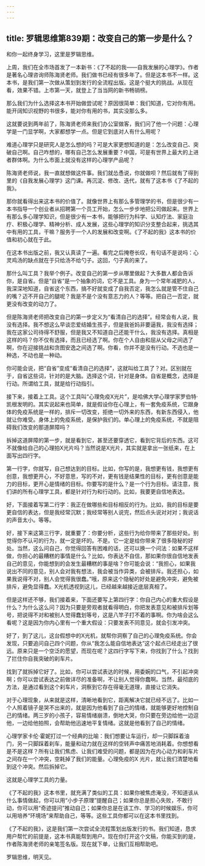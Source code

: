 ```yaml
---
---
---
```

title: 罗辑思维第839期：改变自己的第一步是什么？
---

和你一起终身学习，这里是罗辑思维。

上周，我们在全市场首发了一本新书：《了不起的我——自我发展的心理学》。作者是著名心理咨询师陈海贤老师。我们做书已经有很多年了。但是这本书不一样。这本书，是我们第一次做从策划到发行的全流程出版。这是个挺大的挑战。从现在看，效果不错。上市第一天，就登上了当当网的新书畅销榜。

那么我们为什么选择这本书开始做尝试呢？原因很简单：我们知道，它对你有用。能开阔知识视野的书很多，能对你有用的书，其实没那么多。

这就要说到两年前了，陈海贤老师来我们办公室做客，我们问了他一个问题：心理学是一门显学啊，大家都想学一点。但是它到底对人有什么用呢？

难道心理学只是研究人是怎么想的吗？可是大家更想知道的是：怎么改变自己、突破自己啊。自己咋想的，哪有自己怎么发展重要？中国，可是有世界上最大的上进者群体啊。为什么市面上就没有这样的心理学产品呢？

陈海贤老师说，我一直就想做这件事。我们就怂恿说，你就做呗？然后就有了得到里的《自我发展心理学》这门课。再沉淀、修改、迭代，就有了这本书《了不起的我》。

那你就看得出来这本书的价值了。就像世界上有那么多管理学的书，但是很少有一本书指导一个创业者从招聘第一个员工开始，怎么一步步地把公司做起来。世界上有那么多心理学知识，但是很少有一本书，能够把行为科学、认知疗法、家庭治疗、积极心理学、精神分析、成人发展，这些心理学的知识分支整合起来，挑选其中有用的工具，干嘛？服务于一个人的发展和改变啊。《了不起的我》这本书的价值和初心就在于此。

在这本书出版之前，我又认真读了一遍。看完之后掩卷长叹，有句话不是说吗：心灵鸡汤的缺点就在于只给汤不给勺子。这回，勺子真的来了。

那什么叫工具？我举个例子。改变自己的第一步从哪里做起？大多数人都会告诉你，是自省。但是“自省”是一个抽象的词，它不是工具。身为一个常年减肥的人，我深深地知道，自省这个东西，搞不好就变成了自我否定，我怎么就是管不住自己的嘴？迈不开自己的腿呢？我是不是个没有意志力的人？等等。把自己一否定，就更没有改变的动力了。

但是陈海贤老师把改变自己的第一步定义为“看清自己的选择”。经常会有人说，我没有选择。我不想这么早谈恋爱结婚生孩子，但是我爸妈非要逼我，我没有选择；我在这家公司待得不舒服，但是我又不知道自己还能干什么，我没有选择。真相是这样的吗？你不仅有选择，而且已经选了啊。你在个人自由和屈从父母之间选了啊，你在迎接挑战和贪图安逸之间选了啊。你看，你并不是没有行动。不选也是一种选，不动也是一种动。

你可能会说，把“自省”变成“看清自己的选择”，这就叫给工具了？对。区别就在于，自省这些词，针对的是大脑。选择这个词，针对是身体。自省是概念，选择是行动。所谓给工具，就是给行动指引。

接下来，接着上工具。这个工具叫“心理免疫X光片”，是哈佛大学心理学家罗伯特·凯根发明的。其实说起来也简单，就是假设你在心理上，有一套免疫系统，它跟身体的免疫系统是一样的，排斥一切改变，拒绝一切外来的东西，有新东西侵入，他就让你难受。身体上的免疫系统，是保护我们的。单心理上的免疫系统，不就是阻碍我们改变的那道屏障吗？

拆掉这道屏障的第一步，就是看到它，甚至还要穿透它，看到它背后的东西。这可不就像给自己的心理拍X光片吗？当然说是X光片，其实就是拿出一张纸来，在上面写出四行字。

第一行字，你就写，自己想达到的目标。比如，你写的是，我想更有钱，我想更有创意，我想更开心，不好意思，写的不对，更有钱是结果性的目标，更有创意是能力的目标，更开心是情绪的目标。你要写的是什么？是一个行为目标。请注意，我们讲的所有心理学工具，都是针对行为和行动的。比如，我要更自信地表达。

好，下面接着写第二行字：我正在做哪些和目标相反的行为。比如，我的目标是要更自信的表达，但是我经常沉默；我经常等别人说完，然后点头说对对对；我说话的声音太小。等等。

好，接下来这第三行字，就重要了：你要分析，这些行为给你带来了那些好处。别觉得你不认可的行为，就一定是坏的。不是。它一定是给你带来了很多隐秘的好处。当然，这么问自己，你觉得回答有困难的话，还可以换一个问法：如果不这样做，你担心的最糟糕的事情是什么？比如，你表达不自信，那如果你很自信地发表自己的意见，你能想到的会发生最糟糕的事是啥？你可能会说：“我担心，如果我说出不同的意见，别人会对我有想法，我会被当作异类，会被排斥。我还担心，如果我说得不对，别人会觉得我很蠢。”哦，原来这个隐秘的好处是避免冲突，避免被排斥，避免显得蠢。X光机透视到这儿，已经越来越接近底层真相了。

但是这样还不够，我们接着来，下面还要写上第四行字：你自己内心的重大假设是什么？为什么这么问？因为只要是旁观者就看得明白，你把发表意见和被排斥划等号，把说得不对和被别人觉得蠢划等号，这是八竿子打不着的事啊。你为啥会这么看呢？这是因为你内心里有一个重大假设：只要发表不同意见，就会引发冲突。

好了，到了这儿，这台假想中的X光机，就帮你洞察了自己的心理免疫系统。你会发现，只要追问自己四个问题，你从“我怎么能自信地表达”这个起点已经走出了很远。原来只是一个空泛的愿望，而现在呢？这四行字写下来，你找到了什么？找到了拦住你自我突破的刹车片。

找到了就拆掉它好了。比如，你可以尝试表达的时候，用委婉的口气，不引起冲突啊；你可以尝试表达之前做详尽的准备啊，不让别人觉得你蠢啊。当然，最彻底的方法，是通过看到这个刹车片，洞察到它存在得毫无道理，直接让它消失。

对于心理现象，从来就是这样，清晰地看到它，距离解决它就已经不远了。比如一个人照着镜子是哭不出来的，就是因为他看到了自己的情绪，就能够更好地控制自己的情绪。两三岁的小孩子，容易情绪崩溃，倒地大哭，你只要在旁边给他一边逗他，一边给他拍照，会帮助他迅速地平复情绪。这就是他看到了自己的情绪。

心理学家卡伦·霍妮打过一个经典的比喻：我们想要让车运行，却一只脚踩着油门，另一只脚踩着刹车，能量和动力就在这样的空转声中痛苦地消耗着。你想想看是不是这样？所有让我们焦虑、让我们难受的问题，都是因为在内心动力和刹车片之间存在一个冲突，空耗掉了我们的能量。心理免疫的X 光片，就让我们清楚地看到这个冲突。然后拆掉它。

这就是心理学工具的力量。

《了不起的我》这本书里，就充满了类似的工具：如果你被焦虑淹没，不知道该从什么事情做起，你可以用“小步子原理”提醒自己；如果你总是担心失败，不敢行动，你可以用“奇迹提问”推动自己；如果你总是在该工作、学习的时候娱乐，你可以用培养“环境场”来帮助自己，等等。这些工具你都可以在这本书里找到。

《了不起的我》，这是我们第一次尝试全流程策划出版发行的书。我们知道，恳求用户帮忙的前提是，这本书真能帮到用户。现在你打开这个文稿，你能买到的是，作者陈海贤老师的亲笔签名版。现在就下单，让我们互相帮助吧。

罗辑思维，明天见。

